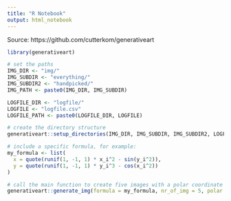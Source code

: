 ```yaml
---
title: "R Notebook"
output: html_notebook
---
```


Source: https://github.com/cutterkom/generativeart

```r
library(generativeart)

# set the paths
IMG_DIR <- "img/"
IMG_SUBDIR <- "everything/"
IMG_SUBDIR2 <- "handpicked/"
IMG_PATH <- paste0(IMG_DIR, IMG_SUBDIR)

LOGFILE_DIR <- "logfile/"
LOGFILE <- "logfile.csv"
LOGFILE_PATH <- paste0(LOGFILE_DIR, LOGFILE)

# create the directory structure
generativeart::setup_directories(IMG_DIR, IMG_SUBDIR, IMG_SUBDIR2, LOGFILE_DIR)

# include a specific formula, for example:
my_formula <- list(
  x = quote(runif(1, -1, 1) * x_i^2 - sin(y_i^2)),
  y = quote(runif(1, -1, 1) * y_i^3 - cos(x_i^2))
)

# call the main function to create five images with a polar coordinate system
generativeart::generate_img(formula = my_formula, nr_of_img = 5, polar = TRUE)
```

